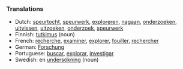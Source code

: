
===Translations===

*Dutch: [[speurtocht]], [[speurwerk]], [[exploreren]], [[nagaan]], [[onderzoeken]], [[uitvissen]], [[uitzoeken]], [[onderzoek]], [[speurwerk]]
*Finnish: [[tutkimus]] (noun)
*French: [[recherche]], [[examiner]], [[explorer]], [[fouiller]], [[rechercher]]
*German: [[Forschung]]
*Portuguese: [[buscar]], [[explorar]], [[investigar]]
*Swedish: en [[undersökning]] (noun)

{{cleanup}}